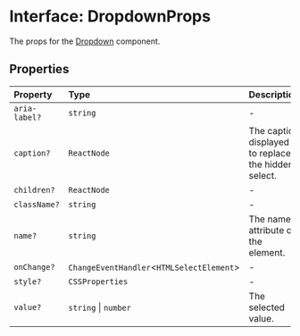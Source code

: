 # Interface: DropdownProps

The props for the [Dropdown](/api/latest/functions/Dropdown.mdx) component.

## Properties

| Property | Type | Description |
| :------ | :------ | :------ |
| `aria-label?` | `string` | - |
| `caption?` | `ReactNode` | The caption displayed to replace the hidden select. |
| `children?` | `ReactNode` | - |
| `className?` | `string` | - |
| `name?` | `string` | The name attribute of the element. |
| `onChange?` | `ChangeEventHandler`\<`HTMLSelectElement`\> | - |
| `style?` | `CSSProperties` | - |
| `value?` | `string` \| `number` | The selected value. |
